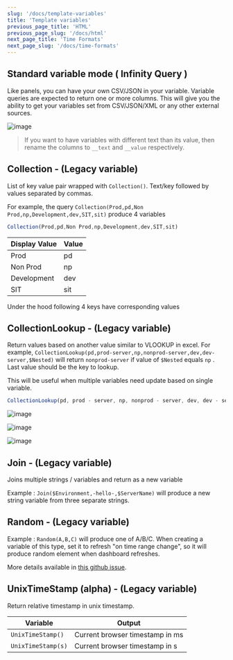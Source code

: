 ```yaml
---
slug: '/docs/template-variables'
title: 'Template variables'
previous_page_title: 'HTML'
previous_page_slug: '/docs/html'
next_page_title: 'Time Formats'
next_page_slug: '/docs/time-formats'
---
```


## Standard variable mode ( Infinity Query )

Like panels, you can have your own CSV/JSON in your variable. Variable queries are expected to return one or more columns. This will give you the ability to get your variables set from CSV/JSON/XML or any other external sources.

![image](https://user-images.githubusercontent.com/153843/119243000-d6323f00-bb5a-11eb-822e-99f39b32968d.png#center)

> If you want to have variables with different text than its value, then rename the columns to `__text` and `__value` respectively.

## Collection - (Legacy variable)

List of key value pair wrapped with `Collection()`. Text/key followed by values separated by commas.

For example, the query `Collection(Prod,pd,Non Prod,np,Development,dev,SIT,sit)` produce 4 variables

```ts
Collection(Prod,pd,Non Prod,np,Development,dev,SIT,sit)
```

| Display Value | Value |
| ------------- | ----- |
| Prod          | pd    |
| Non Prod      | np    |
| Development   | dev   |
| SIT           | sit   |

Under the hood following 4 keys have corresponding values

## CollectionLookup - (Legacy variable)

Return values based on another value similar to VLOOKUP in excel. For example, `CollectionLookup(pd,prod-server,np,nonprod-server,dev,dev-server,$Nested)` will return `nonprod-server` if value of `$Nested` equals `np` . Last value should be the key to lookup.

This will be useful when multiple variables need update based on single variable.

```ts
CollectionLookup(pd, prod - server, np, nonprod - server, dev, dev - server, $Nested);
```

![image](https://user-images.githubusercontent.com/153843/95761926-ec168200-0ca4-11eb-8758-ff5885564180.png#center)

![image](https://user-images.githubusercontent.com/153843/95762001-081a2380-0ca5-11eb-957a-34bfca767769.png#center)

![image](https://user-images.githubusercontent.com/153843/95762082-241dc500-0ca5-11eb-9d9f-b3f6d1440b76.png#center)

## Join - (Legacy variable)

Joins multiple strings / variables and return as a new variable

Example : `Join($Environment,-hello-,$ServerName)` will produce a new string variable from three separate strings.

## Random - (Legacy variable)

Example : `Random(A,B,C)` will produce one of A/B/C. When creating a variable of this type, set it to refresh "on time range change", so it will produce random element when dashboard refreshes.

More details available in [this github issue](https://github.com/yesoreyeram/grafana-infinity-datasource/issues/4).

## UnixTimeStamp (alpha) - (Legacy variable)

Return relative timestamp in unix timestamp.

| Variable           | Output                          |
| ------------------ | ------------------------------- |
| `UnixTimeStamp()`  | Current browser timestamp in ms |
| `UnixTimeStamp(s)` | Current browser timestamp in s  |
